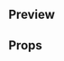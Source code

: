 
<Meta title="Atoms|Link Button" component={LinkButton} />

## Preview

<Preview>
  <Story name="LinkButton">
    <LinkButton
      text={text('Text', 'Buscar viaje a Ciudad de México')}
      fontSize={select(
        'Font Size',
        {
          XSmall: 'XS',
          Small: 'S',
          Medium: 'M',
          Large: 'L',
          XLarge: 'XL',
          XXLarge: 'XXL',
        },
        'M'
      )}
      weight={select(
        'Font Weight',
        ['regular', 'semibold', 'bold'],
        'semibold'
      )}
      href={text('href', 'https://www.reservamos.mx/')}
      newTab={boolean('New Tab', false)}
      padding={select('Padding', ['S', 'M', 'L'], 'L')}
      fullWidthOnSmall={boolean('Full Width On Small', false)}
    />
  </Story>
</Preview>

## Props

<Props of={LinkButton} />
